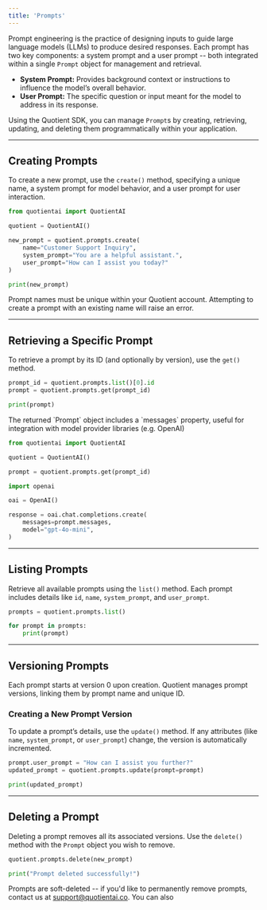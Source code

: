 ```yaml
---
title: 'Prompts'
---
```


Prompt engineering is the practice of designing inputs to guide large language models (LLMs) to produce desired responses. Each prompt has two key components: a system prompt and a user prompt -- both integrated within a single `Prompt` object for management and retrieval.

- **System Prompt:** Provides background context or instructions to influence the model’s overall behavior.
- **User Prompt:** The specific question or input meant for the model to address in its response.

Using the Quotient SDK, you can manage `Prompt`s by creating, retrieving, updating, and deleting them programmatically within your application.

---

## Creating Prompts

To create a new prompt, use the `create()` method, specifying a unique name, a system prompt for model behavior, and a user prompt for user interaction.

```python
from quotientai import QuotientAI

quotient = QuotientAI()

new_prompt = quotient.prompts.create(
    name="Customer Support Inquiry",
    system_prompt="You are a helpful assistant.",
    user_prompt="How can I assist you today?"
)

print(new_prompt)
```

<Note> Prompt names must be unique within your Quotient account. Attempting to create a prompt with an existing name will raise an error. </Note>

---

## Retrieving a Specific Prompt

To retrieve a prompt by its ID (and optionally by version), use the `get()` method.

```python
prompt_id = quotient.prompts.list()[0].id
prompt = quotient.prompts.get(prompt_id)

print(prompt)
```

<Tip>
The returned `Prompt` object includes a `messages` property, useful for integration with model provider libraries (e.g. OpenAI) 

```python
from quotientai import QuotientAI

quotient = QuotientAI()

prompt = quotient.prompts.get(prompt_id)

import openai

oai = OpenAI()

response = oai.chat.completions.create(
    messages=prompt.messages,
    model="gpt-4o-mini",
)
```
</Tip>

---

## Listing Prompts

Retrieve all available prompts using the `list()` method. Each prompt includes details like `id`, `name`, `system_prompt`, and `user_prompt`.

```python
prompts = quotient.prompts.list()

for prompt in prompts:
    print(prompt)
```

---

## Versioning Prompts

Each prompt starts at version 0 upon creation. Quotient manages prompt versions, linking them by prompt name and unique ID. 

### Creating a New Prompt Version

To update a prompt’s details, use the `update()` method. If any attributes (like `name`, `system_prompt`, or `user_prompt`) change, the version is automatically incremented.

```python
prompt.user_prompt = "How can I assist you further?"
updated_prompt = quotient.prompts.update(prompt=prompt)

print(updated_prompt)
```

---

## Deleting a Prompt

Deleting a prompt removes all its associated versions. Use the `delete()` method with the `Prompt` object you wish to remove.

```python
quotient.prompts.delete(new_prompt)

print("Prompt deleted successfully!")
```

<Note> Prompts are soft-deleted -- if you'd like to permanently remove prompts, contact us at [support@quotientai.co](mailto:support@quotientai.co). You can also </Note>

